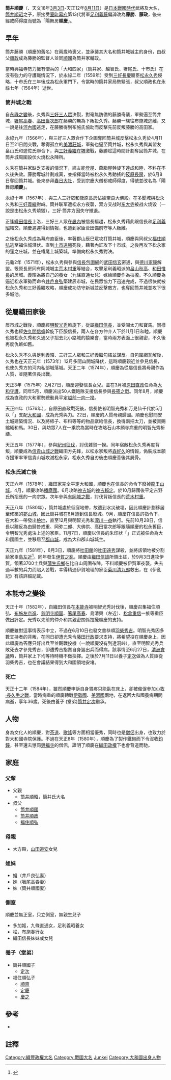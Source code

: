 {{日本武士
|名稱= 筒井 順慶
|圖片名稱= Tsutsui Junkei.jpg
|圖片大小= 
|圖片說明= 
|時代= [[日本戰國時代|日本戰國時代]]、[[安土桃山時代|安土桃山時代]]
|出生日期=  [[天文_(後奈良天皇)|天文]]18年3月3日（1549年3月31日）
|出生地點= 
|逝世日期= [[天正_(日本)|天正]]12年8月11日（1584年9月15日）
|逝世地點= 
|假名= 
|羅馬字= 
|幼名= 
|改名= 藤勝或藤政→順慶
|别名= 藤勝（{{lang|ja|ふじかつ}}）、藤政（{{lang|ja|ふじまさ}}）、權少僧都
|諡号= 
|神号= 
|戒名= 陽舞房順慶
|洗禮名= 
|墓所= 
|朝廷官位= 
|幕府職位= 
|主君= 
|藩= 
|氏族= {{tsl|ja|筒井氏}}
|父母= 
|養父= 
|養母= 
|兄弟= 
|姐妹= 
|正室= 
|側室= 
|嗣子= 
|嗣女= 
|養子= 
|養女= 
}}

{{japanese|japanese=筒井 順慶|kana=つつい じゅんけい|romaji=Tsutsui Junkei}}

'''筒井順慶'''（{{bd|1549年|3月31日|1584年|9月15日|catIdx=Tsutsui Junkei}}、天文18年[[三月初三|3月3日]]-天正12年[[八月十一|8月11日]]）是[[日本戰國時代|日本戰國時代]]武將及大名，[[筒井順昭|筒井順昭]]之子，原接受[[室町幕府|室町幕府]]第13代將軍[[足利義藤|足利義藤]]偏諱改為'''藤勝'''、'''藤政'''，後來經戒師得度而號為「陽舞房'''順慶'''」。

==早年==
筒井藤勝（順慶的舊名）在兩歲時喪父，並承襲其大名和筒井城城主的身份，由叔父[[筒井順政|順政]]成為藤勝的監督人並同[[筒井順國|順國]]為筒井家輔政。

當時興福寺勢力擁有僧兵的「大和四家」（筒井家、越智氏、箸尾氏、十市氏）在沒有強力的守護職情況下，於永祿二年（1559年）受到[[三好長慶|三好長慶]]寵臣[[松永久秀|松永久秀]]侵略，十市氏在三年後成為松永軍門下，令當時的筒井家局勢緊張，叔父順政也在永祿七年（1564年）逝世。

===筒井城之戰===
自[[永祿之變|永祿之變]]後，久秀與[[三好三人眾|三好三人眾]]決裂，對毫無防備的藤勝奇襲，軍勢逼至筒井城，[[箸尾高春|箸尾高春]]、[[高田当次郎|高田当次郎]]在藤勝的無為下叛投久秀。藤勝一族往布施城逃離，又一說是往[[河內國|河內國]]逃走，在藤勝得到布施氏協助而反擊先前反叛藤勝的高田家。

永祿九年（1566年），與三好三人眾合作下企圖奪回筒井城反擊松永久秀於4月11日至21日間交戰，奪得孤立的[[美濃莊城|美濃莊城]]，軍勢也逼至筒井城，松永久秀與其盟友畠山氏和遊佐氏聯合下，與[[三好義繼|三好義繼]]在[[堺|堺]]激戰，藤勝趁這時間計劃奪回筒井城，在筒井城周圍設伏火燒松永陣所。

久秀在筒井家缺乏支援的情況下，經友能登屋、燕脂屋幹旋下達成和睦，不料在不久後失效。藤勝奪城計劃成真，並指揮當時被松永久秀動搖的[[筱原長房|筱原長房]]，於6月8日奪回筒井城。後來參拜[[春日大社|春日大社]]，受到宗慶大僧都戒師得度，得號並改名為「陽舞房'''順慶'''」。

永祿十年（1567年），與三人三好眾和筱原長房佔據奈良大佛殿。在多聞城與松永久秀和[[三好義繼|三好義繼]]對峙。筒井联军遭松永方夜襲，双方交战时[[东大寺|东大寺]]被战火烧毁（一說是由松永久秀燒毀），三好·筒井方因失守撤退。

正逢[[織田信長|織田信長]]上洛，三好三人眾在[[畿內|畿內]]被信長驅趕，松永久秀藉此跟信長和[[足利義昭|足利義昭]]結交，順慶遲遲得到情報，也遭到家臣菅田備前守等人叛離。

之後松永久秀成為幕府直臣後，率著郡山辰巳眾攻打筒井城，順慶與同叔父[[福住順弘|福住順弘]]逃至福住城潛伏。直到[[十市遠勝|十市遠勝]]死後，藉著內訌攻下十市城。之後再攻下松永家的窪之庄城，並在椿尾上城築城，準備向松永久秀對決。

{{main|辰市城之战}}

元龜2年（1571年），松永久秀與參與[[信長包圍網|信長包圍網]]的[[武田信玄|武田信玄]]密通，與[[德川家康|德川家康]]解盟。筱原長房同有岡城城主[[荒木村重|荒木村重]]等結合，攻擊足利義昭派的[[畠山秋高|畠山秋高]]、[[和田惟長|和田惟長]]的居城。義昭為將自己的養女（九條直通女兒）嫁給順慶作為拉攏。不久順慶為逼近松永軍勢而命令[[井戶良弘|井戶良弘]]築建辰市城，在民眾協力下迅速完成，不過很快就被松永久秀和三好義繼攻略，順慶成功防守新城並反擊敵方，也奪回筒井城並攻下很多城池。

==從屬織田家後==
辰市城之戰後，順慶經[[明智光秀|明智光秀]]斡旋下，從屬[[織田信長|織田信長]]，並受賜太刀和寶馬。同樣久秀也經[[佐久間信盛|佐久間信盛]]斡旋下臣服信長，兩人在各方仲介人下於11月1日和睦。順慶也被松永久秀和久通父子招去北小路城的猿樂會，當時兩方表面上很親密，不久後再度仇嫉如舊。

松永久秀不久與足利義昭、三好三人眾和三好義繼勾結並謀反。自包圍網瓦解後，久秀也在天正元年（1573年）12月多聞山開城降伏，這時順慶親近並參見信長，也使久秀方的河内私部城落城。天正二年（1574年），順慶為從屬信長將母親作為人質，並隨著信長出戰。

天正3年（1575年）2月27日，順慶迎娶信長女兒。並在3月被[[原田直政|原田直政]]任命為[[大和守護|大和守護]]，同年5月，順慶派出50人鐵砲隊支援信長參與[[長筱之戰|長筱之戰]]。同年8月，順慶成為直政的大和軍勢總動員平定[[越前一向一揆|越前一向一揆]]。

天正四年（1576年），自原田直政戰死後，信長使者明智光秀和万見仙千代於5月以「{{lang|ja|大和一国一円筒井順慶存知}}」支配[[大和國|大和國]]，成為光秀與力。22日，順慶的人質母親歸國。順慶也慰問安土城建築情況、以及將柿子、布料等等的物品獻給信長，換得兩把太刀，並被賞賜縮緬和馬。30日，與坊眾7人在一乘院為當時在攻略石山本願寺病重的明智光秀祈禱。

天正五年（1577年），參與[[紀州征伐|紀州征伐]]，討伐雜賀一揆。同年宿敵松永久秀再度背叛，順慶成為[[信貴山城之戰|信貴山城之戰]]織田方先鋒，以松永家叛將[[森好久|森好久]]的情報，偽裝成本願寺援軍率軍信貴山城攻滅松永家，松永久秀自刃後由順慶善後其屍骨。

===松永氏滅亡後===
天正六年（1578年），織田家完全平定大和國，順慶也在信長的命令下廢掉[[龍王山城|龍王山城]]。4月，順慶攻略[[播磨國|播磨國]]。6月攻略[[神吉城|神吉城]]的[[神吉賴定|神吉賴定]]。於10月歸國後平定吉野氏所招應的一向宗眾。次年參與[[有岡城之戰|有岡城之戰]]，討伐背叛信長的[[荒木村重|荒木村重]]。

天正八年（1580年），筒井城處於低窪地帶，故遭到水災破壞，因此順慶計劃移居至修築的[[郡山城_(大和國)|郡山城]]，因此筒井城在8月遭到信長廢城。9月，順慶在信長的指令下，在大和一帶發出[[檢地|檢地]]，直至12月與明智光秀和[[瀧川一益|瀧川一益]]執行。先前10月28日，信長以離反為由歸咎戒重、岡弥二郎、大佛供、高田當次郎等跟隨順慶的松永舊臣，令明智光秀處決上述的家臣。11月7日，順慶以信長的朱印狀「{{lang|ja|国中一円筒井存知}}」正式被任命為大和國國主，並移居至[[郡山城_(大和國)|郡山城]]，成為大和郡山城城主。

天正九年（1581年），6月3日，順慶將[[吐田館|吐田館]]的[[吐田遠秀|吐田遠秀]]謀殺，並將該領地被分割給家臣[[島左近|島左近]]<ref>{{cite web|author1=|title=へぐり戦国時代｜へぐり古今東西｜平群町観光 オフィシャルホームページ|url=http://kanko.town.heguri.nara.jp/history/history/page1.html|access-date=2020-01-17|archive-date=2020-07-09|archive-url=https://web.archive.org/web/20200709065236/http://kanko.town.heguri.nara.jp/history/history/page1.html|dead-url=no}}</ref>。同年發生[[天正伊賀之亂|伊賀之亂]]，順慶由[[織田信雄|織田信雄]]所領出征，於9月3日進攻伊賀，領著3700士兵與[[蒲生氏鄉|蒲生氏鄉]]在比自山周圍布陣。不料順慶被伊賀軍夜襲，失去過半數的兵力而陷入苦戰，幸得精通伊賀地理的家臣[[菊川清九郎|菊川清九郎]]救出，在《伊亂記》有該詳細記載。

==本能寺之變後==
{{main|山崎之战}}
天正十年（1582年），自織田信長在[[本能寺之變|本能寺]]被明智光秀討伐後，順慶召集福住順弘、[[布施左京進|布施左京進]]、[[慈明寺順国|慈明寺順国]]、[[箸尾高春|箸尾高春]]、島清興（左近）、[[松倉重信|松倉重信]]一族等重臣做出評定。光秀以先前的仲介和其親密關係拉攏順慶的支持。

順慶雖對這事情表示中立，不過在6月10日也發文書恭順[[羽柴秀吉|羽柴秀吉]]。明智光秀因多數支持者的背叛，在同日卻遭光秀令[[藤田行政|藤田行政]]要求支持，將希望投在順慶身上，因此順慶為答應只好出兵至{{link-ja|洞峠|洞ヶ峠}}並觀戰投機（一說順慶沒有到達洞峠），直至明智光秀兵敗死去才參見秀吉，卻遭秀吉指責自身遲出兵而得病，該事情至6月27日，[[清洲會議|清洲會議]]時，筒井家上下均等待時機不做抉擇。之後於7月11日以養子[[筒井定次|定次]]做為人質臣從羽柴秀吉，也在會議結果得到大和國領地安堵。

===死亡===
{{main|小牧、長久手之战}}
天正十二年（1584年），雖然順慶申訴自身胃疼只能臥在床上，卻被催促參加[[小牧·長久手之戰|小牧·長久手之戰]]。當時病重的順慶轉戰[[伊勢國|伊勢國]]、[[美濃國|美濃國]]兩地，在返回大和國養病期間病逝，享年36歲。死後由養子 (堂弟)[[筒井定次|筒井定次]]繼承。

==人物==
身為文化人的順慶，對[[茶道|茶道]]、[[歌謠|歌謠]]等方面相當優秀，同時也是[[僧侶|僧侶]]出身，也致力於對大和國寺院保護。不過在天正8年（1580年），順慶為了製作鐵砲而下令沒收[[釣鐘|釣鐘]]，甚至還去懲罰[[興福寺|興福寺]]的僧侶，證明了順慶在[[織田政權|織田政權]]下也會背道而馳。

==家庭==
===父輩===
*父親
**[[筒井順昭|筒井順昭]]，筒井氏大名
*叔父
**[[筒井順國|筒井順國]]
**[[筒井順政|筒井順政]]
**[[福住順弘|福住順弘]]

===母親===
*大方殿，[[山田道安|山田道安]]女兒

===姐妹===
*姐（井戶良弘妻）
*妹（箸尾高春妻）
*妹（筒井順國妻）

===側室===
順慶並無正室，只立側室，無親生兒子
*多加姬，九條直通女，足利義昭養女
*松，布施春行女
*織田信長妹妹或女兒

===養子（堂弟）===
*筒井順國子
**[[筒井定次|定次]]
*福住順弘子
**[[筒井順齋|順齋]]
**[[筒井定慶|定慶]]
**[[筒井慶之|慶之]]

== 參考 ==
*{{cite web|author1=|title=校筒井順慶 筒井城の戦い 筒井順昭と「元の木阿弥」や「洞ヶ峠」 -1100記事|url=https://senjp.com/tsutsuijunkei/|access-date=2020-01-17|archive-date=2021-01-27|archive-url=https://web.archive.org/web/20210127222610/https://senjp.com/tsutsuijunkei/|dead-url=no}}

== 註釋 ==
{{references}}

{{Authority control}}
{{DEFAULTSORT:Tsutsui Junkei}}

[[Category:織豐政權大名|Category:織豐政權大名]]
[[Category:戰國大名|Category:戰國大名]]
[[Category:筒井氏|Junkei]]
[[Category:大和國出身人物|Category:大和國出身人物]]